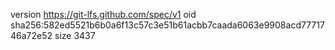 version https://git-lfs.github.com/spec/v1
oid sha256:582ed5521b6b0a6f13c57c3e51b61acbb7caada6063e9908acd7771746a72e52
size 3437
